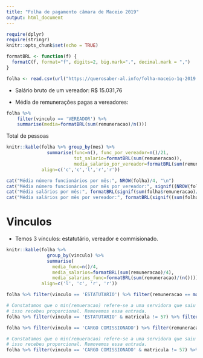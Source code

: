 ```yaml
---
title: "Folha de pagamento câmara de Maceio 2019"
output: html_document
---
```


```r
require(dplyr)
require(stringr)
knitr::opts_chunk$set(echo = TRUE)

formatBRL <- function(f) {
  formatC(f, format="f", digits=2, big.mark=".", decimal.mark = ",")
}
```

```r
folha <- read.csv(url("https://querosaber-al.info/folha-maceio-1q-2019.csv"))
```

* Salário bruto de um vereador: R$ 15.031,76

* Média de remunerações pagas a vereadores:

```r
folha %>%
    filter(vinculo == 'VEREADOR') %>%
    summarise(media=formatBRL(sum(remuneracao)/n()))
```

Total de pessoas

```r
knitr::kable(folha %>% group_by(mes) %>%
               summarise(func=n(), func_por_vereador=n()/21,
                         tot_salario=formatBRL(sum(remuneracao)),
                         media_salario_por_vereador=formatBRL(sum(remuneracao)/n())),
             align=c('c','c','l','r','r'))

cat("Média número funcionários por mês:", NROW(folha)/4, "\n")
cat("Média número funcionários por mês por vereador:", signif((NROW(folha)/4)/21, digits=3), "\n")
cat("Média salários por mês:", formatBRL(signif(sum(folha$remuneracao)/4, digits=3)), "\n")
cat("Média salários por mês por vereador:", formatBRL(signif((sum(folha$remuneracao)/4)/21, digits=3)), "\n")
```


# Vinculos

* Temos 3 vínculos: estatutário, vereador e commisionado.

```r
knitr::kable(folha %>%
               group_by(vinculo) %>%
               summarise(
                 media_func=n()/4,
                 media_salarios=formatBRL(sum(remuneracao)/4),
                 media_salarios_func=formatBRL(sum(remuneracao)/(n()))),
             align=c('l', 'c', 'r', 'r'))
```

```r
folha %>% filter(vinculo == 'ESTATUTARIO') %>% filter(remuneracao == max(remuneracao))

# Constatamos que o min(remueracao) refere-se a uma servidora que saiu no mês de Março e por
# isso recebeu proporcional. Removemos essa entrada.
folha %>% filter(vinculo == 'ESTATUTARIO' & matricula != 57) %>% filter(remuneracao == min(remuneracao))
```

```r
folha %>% filter(vinculo == 'CARGO COMISSIONADO') %>% filter(remuneracao == max(remuneracao))

# Constatamos que o min(remueracao) refere-se a uma servidora que saiu no mês de Março e por
# isso recebeu proporcional. Removemos essa entrada.
folha %>% filter(vinculo == 'CARGO COMISSIONADO' & matricula != 57) %>% filter(remuneracao == min(remuneracao))
```




